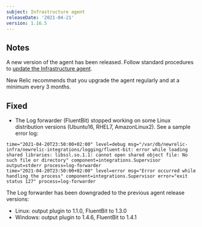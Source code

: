 ```yaml
---
subject: Infrastructure agent
releaseDate: '2021-04-21'
version: 1.16.5
---
```


## Notes
A new version of the agent has been released. Follow standard procedures to [update the Infrastructure agent](https://docs.newrelic.com/docs/infrastructure/install-configure-manage-infrastructure/update-or-uninstall/update-infrastructure-agent).

New Relic recommends that you upgrade the agent regularly and at a minimum every 3 months.

## Fixed

* The Log forwarder (FluentBit) stopped working on some Linux distribution versions (Ubuntu16, RHEL7, AmazonLinux2). See a sample error log:

```
time="2021-04-20T23:50:00+02:00" level=debug msg="/var/db/newrelic-infra/newrelic-integrations/logging/fluent-bit: error while loading shared libraries: libssl.so.1.1: cannot open shared object file: No such file or directory" component=integrations.Supervisor output=stderr process=log-forwarder
time="2021-04-20T23:50:00+02:00" level=error msg="Error occurred while handling the process" component=integrations.Supervisor error="exit status 127" process=log-forwarder
```

The Log forwarder has been downgraded to the previous agent release versions:
* Linux: output plugin to 1.1.0, FluentBit to 1.3.0
* Windows: output plugin to 1.4.6, FluentBit to 1.4.1


